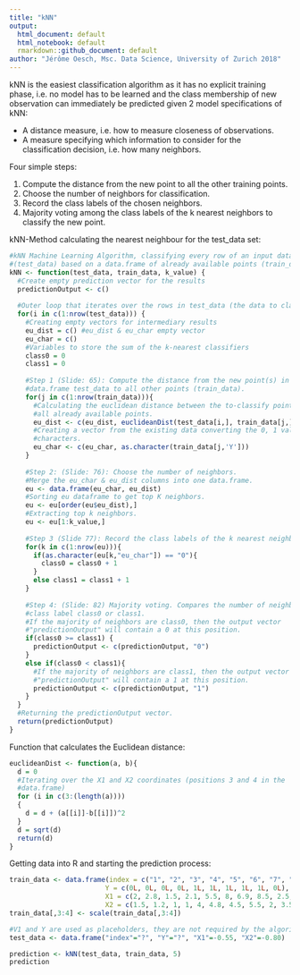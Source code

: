 ```yaml
---
title: "kNN"
output: 
  html_document: default
  html_notebook: default
  rmarkdown::github_document: default
author: "Jérôme Oesch, Msc. Data Science, University of Zurich 2018"
---
```


kNN is the easiest classification algorithm as it has no explicit training
phase, i.e. no model has to be learned and the class membership of new 
observation can immediately be predicted given 2 model specifications of kNN:

  * A distance measure, i.e. how to measure closeness of observations.
  * A measure specifying which information to consider for the classification 
  decision, i.e. how many neighbors.
  
Four simple steps:

1. Compute the distance from the new point to all the other training points.
2. Choose the number of neighbors for classification.
3. Record the class labels of the chosen neighbors.
4. Majority voting among the class labels of the k nearest neighbors to 
classify the new point.

kNN-Method calculating the nearest neighbour for the test_data set:

```r
#kNN Machine Learning Algorithm, classifying every row of an input data.frame 
#(test_data) based on a data.frame of already available points (train_data)
kNN <- function(test_data, train_data, k_value) {
  #Create empty prediction vector for the results
  predictionOutput <- c()
  
  #Outer loop that iterates over the rows in test_data (the data to classify)
  for(i in c(1:nrow(test_data))) { 
    #Creating empty vectors for intermediary results
    eu_dist = c() #eu_dist & eu_char empty vector
    eu_char = c()
    #Variables to store the sum of the k-nearest classifiers
    class0 = 0
    class1 = 0
    
    #Step 1 (Slide: 65): Compute the distance from the new point(s) in the 
    #data.frame test_data to all other points (train_data).
    for(j in c(1:nrow(train_data))){
      #Calculating the euclidean distance between the to-classify point and 
      #all already available points.
      eu_dist <- c(eu_dist, euclideanDist(test_data[i,], train_data[j,]))
      #Creating a vector from the existing data converting the 0, 1 values into
      #characters.
      eu_char <- c(eu_char, as.character(train_data[j,'Y'])) 
    }
    
    #Step 2: (Slide: 76): Choose the number of neighbors.
    #Merge the eu_char & eu_dist columns into one data.frame.
    eu <- data.frame(eu_char, eu_dist)
    #Sorting eu dataframe to get top K neighbors.
    eu <- eu[order(eu$eu_dist),]
    #Extracting top k neighbors.
    eu <- eu[1:k_value,] 
    
    #Step 3 (Slide 77): Record the class labels of the k nearest neighbors.
    for(k in c(1:nrow(eu))){ 
      if(as.character(eu[k,"eu_char"]) == "0"){
        class0 = class0 + 1 
      }
      else class1 = class1 + 1 
    }
    
    #Step 4: (Slide: 82) Majority voting. Compares the number of neighbors with
    #class label class0 or class1.
    #If the majority of neighbors are class0, then the output vector 
    #"predictionOutput" will contain a 0 at this position.
    if(class0 >= class1) {
      predictionOutput <- c(predictionOutput, "0") 
    }
    else if(class0 < class1){
      #If the majority of neighbors are class1, then the output vector 
      #"predictionOutput" will contain a 1 at this position.
      predictionOutput <- c(predictionOutput, "1") 
    }
  }
  #Returning the predictionOutput vector.
  return(predictionOutput)
}
```

Function that calculates the Euclidean distance:

```r
euclideanDist <- function(a, b){
  d = 0
  #Iterating over the X1 and X2 coordinates (positions 3 and 4 in the 
  #data.frame)
  for (i in c(3:(length(a)))) 
  {
    d = d + (a[[i]]-b[[i]])^2
  }
  d = sqrt(d)
  return(d)
}
```

Getting data into R and starting the prediction process:

```r
train_data <- data.frame(index = c("1", "2", "3", "4", "5", "6", "7", "8", "9", "10"),
                        Y = c(0L, 0L, 0L, 0L, 1L, 1L, 1L, 1L, 1L, 0L),
                        X1 = c(2, 2.8, 1.5, 2.1, 5.5, 8, 6.9, 8.5, 2.5, 7.7),
                        X2 = c(1.5, 1.2, 1, 1, 4, 4.8, 4.5, 5.5, 2, 3.5))
train_data[,3:4] <- scale(train_data[,3:4])

#V1 and Y are used as placeholders, they are not required by the algorithm.
test_data <- data.frame("index"="?", "Y"="?", "X1"=-0.55, "X2"=-0.80)

prediction <- kNN(test_data, train_data, 5)
prediction
```
